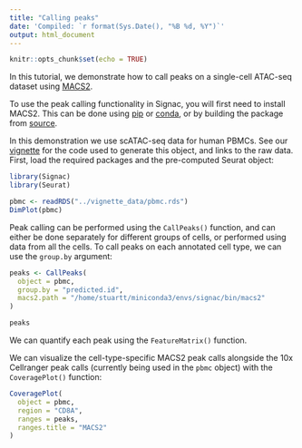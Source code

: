 ```yaml
---
title: "Calling peaks"
date: 'Compiled: `r format(Sys.Date(), "%B %d, %Y")`'
output: html_document
---
```


```r
knitr::opts_chunk$set(echo = TRUE)
```

In this tutorial, we demonstrate how to call peaks on a single-cell ATAC-seq
dataset using [MACS2](https://github.com/macs3-project/MACS).

To use the peak calling functionality in Signac, you will first need to install
MACS2. This can be done using [pip](https://pypi.org/project/MACS2/) or
[conda](https://anaconda.org/bioconda/macs2), or by building the package
from [source](https://github.com/macs3-project/MACS).

In this demonstration we use scATAC-seq data for human PBMCs. See our
[vignette](pbmc_vignette.Rmd) for the code used to generate this object,
and links to the raw data. First, load the required packages and the
pre-computed Seurat object:

```r
library(Signac)
library(Seurat)

pbmc <- readRDS("../vignette_data/pbmc.rds")
DimPlot(pbmc)
```
Peak calling can be performed using the `CallPeaks()` function, and can either
be done separately for different groups of cells, or performed using data from
all the cells. To call peaks on each annotated cell type, we can use the 
`group.by` argument:

```r
peaks <- CallPeaks(
  object = pbmc,
  group.by = "predicted.id",
  macs2.path = "/home/stuartt/miniconda3/envs/signac/bin/macs2"
)
```

```r
peaks
```

We can quantify each peak using the `FeatureMatrix()` function.

We can visualize the cell-type-specific MACS2 peak calls alongside the 10x Cellranger
peak calls (currently being used in the `pbmc` object) with the `CoveragePlot()`
function:

```r
CoveragePlot(
  object = pbmc,
  region = "CD8A",
  ranges = peaks,
  ranges.title = "MACS2"
)
```
